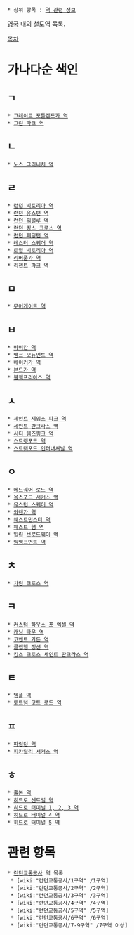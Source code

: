  * 상위 항목 : [[역 관련 정보]]

[[영국]] 내의 철도역 목록.

[[목차]]
= 가나다순 색인 =
== ㄱ ==
 * [[그레이트 포틀랜드가 역]]
 * [[그린 파크 역]]

== ㄴ ==
 * [[노스 그리니치 역]]

== ㄹ ==
 * [[런던 빅토리아 역]]
 * [[런던 유스턴 역]]
 * [[런던 워털루 역]]
 * [[런던 킹스 크로스 역]]
 * [[런던 패딩턴 역]]
 * [[레스터 스퀘어 역]]
 * [[로열 빅토리아 역]]
 * [[리버풀가 역]]
 * [[리젠트 파크 역]]

== ㅁ ==
 * [[무어게이트 역]]

== ㅂ ==
 * [[바비칸 역]]
 * [[뱅크 모뉴먼트 역]]
 * [[베이커가 역]]
 * [[본드가 역]]
 * [[블랙프리아스 역]]

== ㅅ ==
 * [[세인트 제임스 파크 역]]
 * [[세인트 판크라스 역]]
 * [[시티 템즈링크 역]]
 * [[스트랫포드 역]]
 * [[스트랫포드 인터내셔널 역]]

== ㅇ ==
 * [[에드궤어 로드 역]]
 * [[옥스포드 서커스 역]]
 * [[유스턴 스퀘어 역]]
 * [[와렌가 역]]
 * [[웨스트민스터 역]]
 * [[웨스트 햄 역]]
 * [[일링 브로드웨이 역]]
 * [[임뱅크먼트 역]]

== ㅊ ==
 * [[차링 크로스 역]]

== ㅋ ==
 * [[커스텀 하우스 포 엑셀 역]]
 * [[캐닝 타운 역]]
 * [[코벤트 가든 역]]
 * [[클랩햄 정션 역]]
 * [[킹스 크로스 세인트 판크라스 역]]

== ㅌ ==
 * [[템플 역]]
 * [[토트넘 코트 로드 역]]

== ㅍ ==
 * [[파링던 역]]
 * [[피카딜리 서커스 역]]

== ㅎ ==
 * [[홀본 역]]
 * [[히드로 센트럴 역]]
 * [[히드로 터미널 1, 2, 3 역]]
 * [[히드로 터미널 4 역]]
 * [[히드로 터미널 5 역]]

= 관련 항목 =
 * [[런던교통공사]] 역 목록
  * [wiki:"런던교통공사/1구역" /1구역]
  * [wiki:"런던교통공사/2구역" /2구역]
  * [wiki:"런던교통공사/3구역" /3구역]
  * [wiki:"런던교통공사/4구역" /4구역]
  * [wiki:"런던교통공사/5구역" /5구역]
  * [wiki:"런던교통공사/6구역" /6구역]
  * [wiki:"런던교통공사/7-9구역" /7구역 이상]
